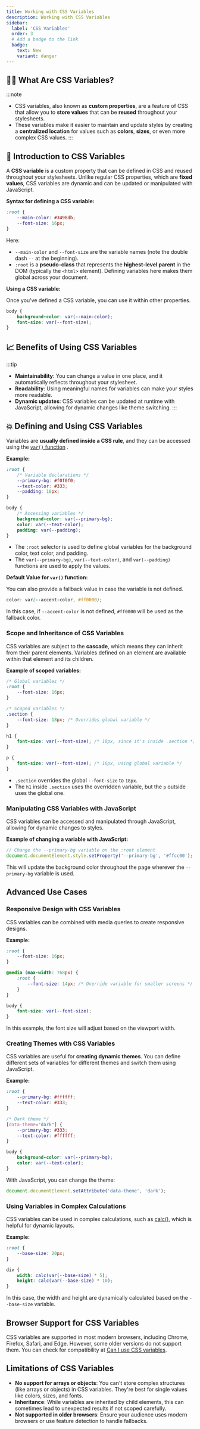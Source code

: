 ```yaml
---
title: Working with CSS Variables
description: Working with CSS Variables
sidebar:
  label: 'CSS Variables'
  order: 3
  # Add a badge to the link
  badge:
    text: New
    variant: danger
---
```


## 👩‍💻 What Are CSS Variables?

:::note
- CSS variables, also known as **custom properties**, are a feature of CSS that allow you to **store values** that can be **reused** throughout your stylesheets. 
- These variables make it easier to maintain and update styles by creating a **centralized location** for values such as **colors**, **sizes**, or even more complex CSS values. 
:::

## 🧮 Introduction to CSS Variables

A **CSS variable** is a custom property that can be defined in CSS and reused throughout your stylesheets. Unlike regular CSS properties, which are **fixed values**, CSS variables are dynamic and can be updated or manipulated with JavaScript.

**Syntax for defining a CSS variable:**

```css
:root {
    --main-color: #3498db;
    --font-size: 16px;
}
```

Here:
- `--main-color` and `--font-size` are the variable names (note the double dash `--` at the beginning).
- `:root` is a **pseudo-class** that represents the **highest-level parent** in the DOM (typically the `<html>` element). Defining variables here makes them global across your document.

**Using a CSS variable:**

Once you’ve defined a CSS variable, you can use it within other properties.

```css
body {
    background-color: var(--main-color);
    font-size: var(--font-size);
}
```

## 📈 Benefits of Using CSS Variables
:::tip
- **Maintainability**: You can change a value in one place, and it automatically reflects throughout your stylesheet.
- **Readability**: Using meaningful names for variables can make your styles more readable.
- **Dynamic updates**: CSS variables can be updated at runtime with JavaScript, allowing for dynamic changes like theme switching.
:::

## 💥 Defining and Using CSS Variables

Variables are **usually defined inside a CSS rule**, and they can be accessed using the [`var()` function](https://developer.mozilla.org/en-US/docs/Web/CSS/var) .

**Example:**

```css
:root {
    /* Variable declarations */
    --primary-bg: #f0f0f0;
    --text-color: #333;
    --padding: 10px;
}

body {
    /* Accessing variables */
    background-color: var(--primary-bg);
    color: var(--text-color);
    padding: var(--padding);
}
```

- The `:root` selector is used to define global variables for the background color, text color, and padding.
- The `var(--primary-bg)`, `var(--text-color)`, and `var(--padding)` functions are used to apply the values.

**Default Value for `var()` function:**

You can also provide a fallback value in case the variable is not defined.

```css
color: var(--accent-color, #ff0000);
```

In this case, if `--accent-color` is not defined, `#ff0000` will be used as the fallback color.

### Scope and Inheritance of CSS Variables

CSS variables are subject to the **cascade**, which means they can inherit from their parent elements. Variables defined on an element are available within that element and its children.

**Example of scoped variables:**

```css
/* Global variables */
:root {
    --font-size: 16px;
}

/* Scoped variables */
.section {
    --font-size: 18px; /* Overrides global variable */
}

h1 {
    font-size: var(--font-size); /* 18px, since it's inside .section */
}

p {
    font-size: var(--font-size); /* 16px, using global variable */
}
```

- `.section` overrides the global `--font-size` to `18px`.
- The `h1` inside `.section` uses the overridden variable, but the `p` outside uses the global one.

### Manipulating CSS Variables with JavaScript

CSS variables can be accessed and manipulated through JavaScript, allowing for dynamic changes to styles.

**Example of changing a variable with JavaScript:**

```javascript
// Change the --primary-bg variable on the :root element
document.documentElement.style.setProperty('--primary-bg', '#ffcc00');
```

This will update the background color throughout the page wherever the `--primary-bg` variable is used.

## Advanced Use Cases

### Responsive Design with CSS Variables

CSS variables can be combined with media queries to create responsive designs.

**Example:**

```css
:root {
    --font-size: 16px;
}

@media (max-width: 768px) {
    :root {
        --font-size: 14px; /* Override variable for smaller screens */
    }
}

body {
    font-size: var(--font-size);
}
```

In this example, the font size will adjust based on the viewport width.

### Creating Themes with CSS Variables

CSS variables are useful for **creating dynamic themes**. You can define different sets of variables for different themes and switch them using JavaScript.

**Example:**

```css
:root {
    --primary-bg: #ffffff;
    --text-color: #333;
}

/* Dark theme */
[data-theme="dark"] {
    --primary-bg: #333;
    --text-color: #ffffff;
}

body {
    background-color: var(--primary-bg);
    color: var(--text-color);
}
```

With JavaScript, you can change the theme:

```javascript
document.documentElement.setAttribute('data-theme', 'dark');
```

### Using Variables in Complex Calculations

CSS variables can be used in complex calculations, such as [calc()](https://developer.mozilla.org/en-US/docs/Web/CSS/calc), which is helpful for dynamic layouts.

**Example:**

```css
:root {
    --base-size: 20px;
}

div {
    width: calc(var(--base-size) * 5);
    height: calc(var(--base-size) * 10);
}
```

In this case, the width and height are dynamically calculated based on the `--base-size` variable.

## Browser Support for CSS Variables

CSS variables are supported in most modern browsers, including Chrome, Firefox, Safari, and Edge. However, some older versions do not support them. You can check for compatibility at [Can I use CSS variables](https://caniuse.com/css-variables).

## Limitations of CSS Variables

- **No support for arrays or objects**: You can't store complex structures (like arrays or objects) in CSS variables. They're best for single values like colors, sizes, and fonts.
- **Inheritance**: While variables are inherited by child elements, this can sometimes lead to unexpected results if not scoped carefully.
- **Not supported in older browsers**: Ensure your audience uses modern browsers or use feature detection to handle fallbacks.
